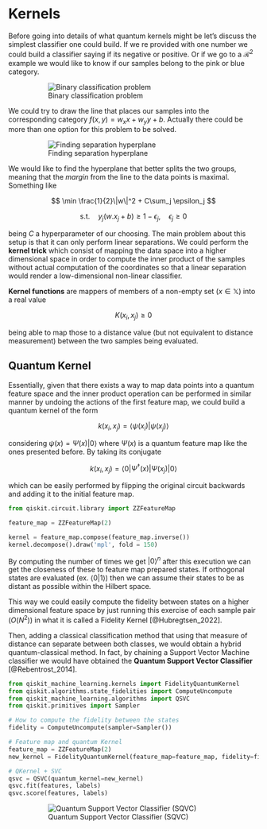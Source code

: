 # Kernels {.unnumbered}

Before going into details of what quantum kernels might be let's discuss the simplest classifier one could build. If we re provided with one number we could build a classifier saying if its negative or positive. Or if we go to a $\mathcal{R}^2$ example we would like to know if our samples belong to the pink or blue category.

<figure markdown>
![Binary classification problem](../../assets/twoclass.png)
</figure>

We could try to draw the line that places our samples into the corresponding category $f(x,y) = w_x x + w_y y + b$. Actually there could be more than one option for this problem to be solved.

<figure markdown>
![Finding separation hyperplane](../../assets/twoclasssol.png)
</figure>

We would like to find the hyperplane that better splits the two groups, meaning that the _margin_ from the line to the data points is maximal. Something like

$$
    \min \frac{1}{2}\|w\|^2 + C\sum_j \epsilon_j
$$

$$
    \text{s.t.}\quad y_j(w.x_j + b) \ge 1 - \epsilon_j, \quad \epsilon_j \ge 0
$$

being $C$ a hyperparameter of our choosing. The main problem about this setup is that it can only perform linear separations. We could perform the **kernel trick** which consist of mapping the data space into a higher dimensional space in order to compute the inner product of the samples without actual computation of the coordinates so that a linear separation would render a low-dimensional non-linear classifier.

**Kernel functions** are mappers of members of a non-empty set ($x \in \mathbb{X}$) into a real value

$$
K(x_i, x_j) \ge 0
$$

being able to map those to a distance value (but not equivalent to distance measurement) between the two samples being evaluated.

## Quantum Kernel

Essentially, given that there exists a way to map data points into a quantum feature space and the inner product operation can be performed in similar manner by undoing the actions of the first feature map, we could build a quantum kernel of the form

$$
k(x_i, x_j) = \langle\psi(x_i)|\psi(x_j)\rangle
$$

considering $\psi(x) = \Psi(x)|0\rangle$ where $\Psi(x)$ is a quantum feature map like the ones presented before. By taking its conjugate

$$
k(x_i, x_j) = \langle 0 |\Psi^{\dagger}(x)|\Psi(x_j)|0\rangle
$$

which can be easily performed by flipping the original circuit backwards and adding it to the initial feature map.

```python
from qiskit.circuit.library import ZZFeatureMap

feature_map = ZZFeatureMap(2)

kernel = feature_map.compose(feature_map.inverse())
kernel.decompose().draw('mpl', fold = 150)
```

By computing the number of times we get $|0\rangle^n$ after this execution we can get the closeness of these to feature map prepared states. If orthogonal states are evaluated (ex. $\langle 0 | 1\rangle$) then we can assume their states to be as distant as possible within the Hilbert space.

This way we could easily compute the fidelity between states on a higher dimensional feature space by just running this exercise of each sample pair ($O(N^2)$) in what it is called a Fidelity Kernel [@Hubregtsen_2022].

Then, adding a classical classification method that using that measure of distance can separate between both classes, we would obtain a hybrid quantum-classical method. In fact, by chaining a Support Vector Machine classifier we would have obtained the **Quantum Support Vector Classifier** [@Rebentrost_2014].

```py
from qiskit_machine_learning.kernels import FidelityQuantumKernel
from qiskit.algorithms.state_fidelities import ComputeUncompute
from qiskit_machine_learning.algorithms import QSVC
from qiskit.primitives import Sampler

# How to compute the fidelity between the states 
fidelity = ComputeUncompute(sampler=Sampler())

# Feature map and quantum Kernel
feature_map = ZZFeatureMap(2)
new_kernel = FidelityQuantumKernel(feature_map=feature_map, fidelity=fidelity)

# QKernel + SVC
qsvc = QSVC(quantum_kernel=new_kernel)
qsvc.fit(features, labels)
qsvc.score(features, labels)
```

<figure markdown>
![Quantum Support Vector Classifier (SQVC)](../../assets/qsvc.svg)
</figure>